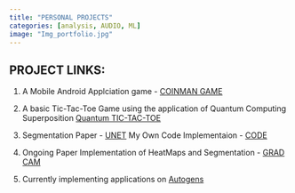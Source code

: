 ```yaml
---
title: "PERSONAL PROJECTS"
categories: [analysis, AUDIO, ML]
image: "Img_portfolio.jpg"
---
```


**PROJECT LINKS**:
----


1. A Mobile Android Applciation game - [COINMAN GAME](https://github.com/dsaha21/Coinman_game)

2. A basic Tic-Tac-Toe Game using the application of Quantum Computing Superposition [Quantum TIC-TAC-TOE](https://github.com/dsaha21/Q-TicTacToe)

3. Segmentation Paper - [UNET](https://arxiv.org/pdf/1505.04597v1.pdf)
My Own Code Implementaion - [CODE](https://www.kaggle.com/driptosaha/semanticsegmentation-unet/edit)

4. Ongoing Paper Implementation of HeatMaps and Segmentation - [GRAD CAM](https://arxiv.org/pdf/1610.02391.pdf)

5. Currently implementing applications on [Autogens](https://arxiv.org/pdf/2308.08155.pdf)